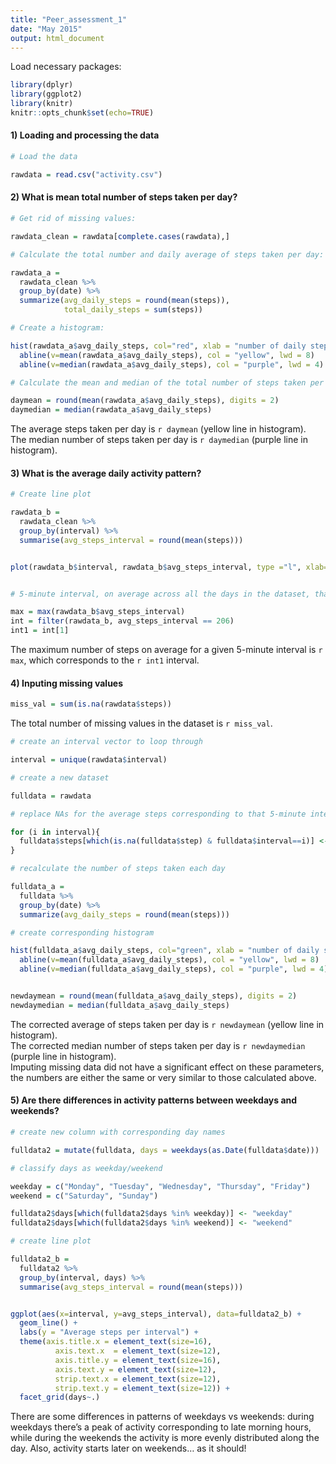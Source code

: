 ```yaml
---
title: "Peer_assessment_1"
date: "May 2015"
output: html_document
---
```

Load necessary packages:
```r
library(dplyr)
library(ggplot2)
library(knitr)
knitr::opts_chunk$set(echo=TRUE)
```


#### 1) Loading and processing the data
```r
# Load the data

rawdata = read.csv("activity.csv")
```


#### 2) What is mean total number of steps taken per day?

```r
# Get rid of missing values:

rawdata_clean = rawdata[complete.cases(rawdata),]

# Calculate the total number and daily average of steps taken per day:

rawdata_a = 
  rawdata_clean %>%
  group_by(date) %>%
  summarize(avg_daily_steps = round(mean(steps)),
            total_daily_steps = sum(steps))

# Create a histogram:

hist(rawdata_a$avg_daily_steps, col="red", xlab = "number of daily steps", main="")
  abline(v=mean(rawdata_a$avg_daily_steps), col = "yellow", lwd = 8)
  abline(v=median(rawdata_a$avg_daily_steps), col = "purple", lwd = 4)

# Calculate the mean and median of the total number of steps taken per day

daymean = round(mean(rawdata_a$avg_daily_steps), digits = 2)
daymedian = median(rawdata_a$avg_daily_steps)

```

The average steps taken per day is `r daymean` (yellow line in histogram).  
The median number of steps taken per day is `r daymedian` (purple line in histogram).

#### 3) What is the average daily activity pattern? 

```r
# Create line plot

rawdata_b = 
  rawdata_clean %>%
  group_by(interval) %>%
  summarise(avg_steps_interval = round(mean(steps)))


plot(rawdata_b$interval, rawdata_b$avg_steps_interval, type ="l", xlab= "interval", ylab="daily average steps per interval")


# 5-minute interval, on average across all the days in the dataset, that contains the maximum number of steps

max = max(rawdata_b$avg_steps_interval)
int = filter(rawdata_b, avg_steps_interval == 206)
int1 = int[1]
```

The maximum number of steps on average for a given 5-minute interval is `r max`, which corresponds to the `r int1` interval.

#### 4) Inputing missing values
```r
miss_val = sum(is.na(rawdata$steps))
```

The total number of missing values in the dataset is `r miss_val`.

```r
# create an interval vector to loop through

interval = unique(rawdata$interval)

# create a new dataset

fulldata = rawdata

# replace NAs for the average steps corresponding to that 5-minute interval in the new dataset

for (i in interval){
  fulldata$steps[which(is.na(fulldata$step) & fulldata$interval==i)] <- mean(fulldata[fulldata$interval == i, c("steps")], na.rm = TRUE)
}

# recalculate the number of steps taken each day

fulldata_a = 
  fulldata %>%
  group_by(date) %>%
  summarize(avg_daily_steps = round(mean(steps)))

# create corresponding histogram

hist(fulldata_a$avg_daily_steps, col="green", xlab = "number of daily steps", main="")
  abline(v=mean(fulldata_a$avg_daily_steps), col = "yellow", lwd = 8)
  abline(v=median(fulldata_a$avg_daily_steps), col = "purple", lwd = 4)


newdaymean = round(mean(fulldata_a$avg_daily_steps), digits = 2)
newdaymedian = median(fulldata_a$avg_daily_steps)

```

The corrected average of steps taken per day is `r newdaymean` (yellow line in histogram).  
The corrected median number of steps taken per day is `r newdaymedian` (purple line in histogram).  
Imputing missing data did not have a significant effect on these parameters, the numbers are either the same or very similar to those calculated above.

#### 5) Are there differences in activity patterns between weekdays and weekends?

```r

# create new column with corresponding day names

fulldata2 = mutate(fulldata, days = weekdays(as.Date(fulldata$date)))

# classify days as weekday/weekend

weekday = c("Monday", "Tuesday", "Wednesday", "Thursday", "Friday")
weekend = c("Saturday", "Sunday")

fulldata2$days[which(fulldata2$days %in% weekday)] <- "weekday"
fulldata2$days[which(fulldata2$days %in% weekend)] <- "weekend"

# create line plot

fulldata2_b = 
  fulldata2 %>%
  group_by(interval, days) %>%
  summarise(avg_steps_interval = round(mean(steps)))


ggplot(aes(x=interval, y=avg_steps_interval), data=fulldata2_b) +
  geom_line() +
  labs(y = "Average steps per interval") +
  theme(axis.title.x = element_text(size=16),
          axis.text.x  = element_text(size=12),
          axis.title.y = element_text(size=16),
          axis.text.y = element_text(size=12),
          strip.text.x = element_text(size=12),
          strip.text.y = element_text(size=12)) +
  facet_grid(days~.)
```

There are some differences in patterns of weekdays vs weekends: during weekdays there's a peak of activity corresponding to late morning hours, while during the weekends the activity is more evenly distributed along the day. Also, activity starts later on weekends... as it should!